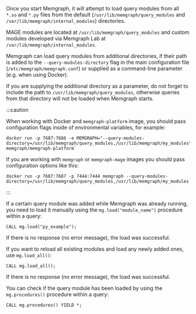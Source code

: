 <!-- ## Loading query modules -->

Once you start Memgraph, it will attempt to load query modules from all `*.so`
and `*.py` files from the default (`/usr/lib/memgraph/query_modules` and
`/var/lib/memgraph/internal_modules`) directories. 

MAGE modules are located at
`/usr/lib/memgraph/query_modules` and custom modules developed via Memgraph Lab at
`/var/lib/memgraph/internal_modules`.

Memgraph can load query modules from additional directories, if their path is
added to the `--query-modules-directory` flag in the main configuration file
(`/etc/memgraph/memgraph.conf`) or supplied as a command-line parameter (e.g.
when using Docker). 

If you are supplying the additional directory as a parameter, do not forget to
include the path to `/usr/lib/memgraph/query_modules`, otherwise queries from
that directory will not be loaded when Memgraph starts.

:::caution

When working with Docker and `memgraph-platform` image, you should pass
configuration flags inside of environmental variables, for example:

```terminal
docker run -p 7687:7686 -e MEMGRAPH="--query-modules-directory=/usr/lib/memgraph/query_modules,/usr/lib/memgraph/my_modules" memgraph/memgraph-platform`
```

If you are working with `memgraph` or `memgraph-mage` images you should pass
configuration options like this: 

```terminal
docker run -p 7687:7687 -p 7444:7444 memgraph --query-modules-directory=/usr/lib/memgraph/query_modules,/usr/lib/memgraph/my_modules
```

:::

If a certain query module was added while Memgraph was already running, you need
to load it manually using the `mg.load("module_name")` procedure within a query:

```cypher
CALL mg.load("py_example");
```

If there is no response (no error message), the load was successful.

If you want to reload all existing modules and load any newly added ones, use
`mg.load_all()`:

```cypher
CALL mg.load_all();
```

If there is no response (no error message), the load was successful.

You can check if the query module has been loaded by using the `mg.procedures()`
procedure within a query:

```cypher
CALL mg.procedures() YIELD *;
```